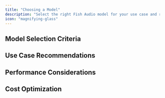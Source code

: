 ```yaml
---
title: "Choosing a Model"
description: "Select the right Fish Audio model for your use case and requirements"
icon: "magnifying-glass"
---
```


## Model Selection Criteria

## Use Case Recommendations

## Performance Considerations

## Cost Optimization